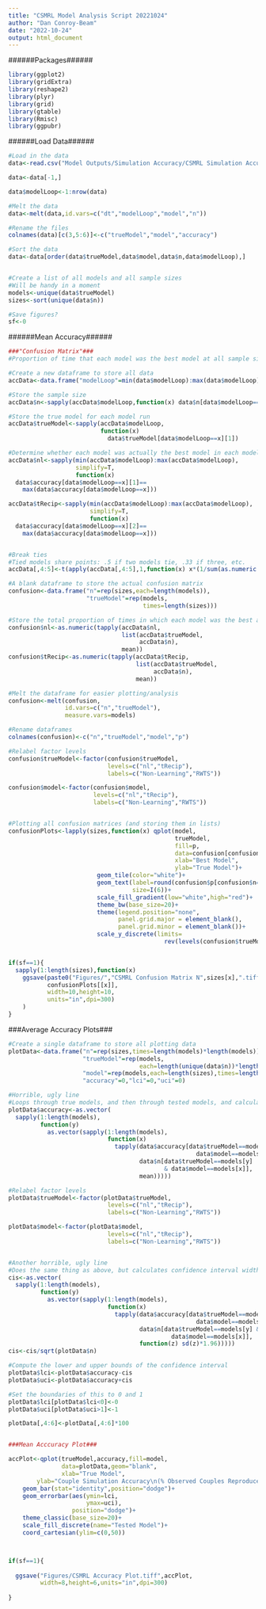```yaml
---
title: "CSMRL Model Analysis Script 20221024"
author: "Dan Conroy-Beam"
date: "2022-10-24"
output: html_document
---
```



######Packages######

```r
library(ggplot2)
library(gridExtra)
library(reshape2)
library(plyr)
library(grid)
library(gtable)
library(Rmisc)
library(ggpubr)

```



######Load Data######

```r
#Load in the data
data<-read.csv("Model Outputs/Simulation Accuracy/CSMRL Simulation Accuracy Results.csv")

data<-data[-1,]

data$modelLoop<-1:nrow(data)

#Melt the data
data<-melt(data,id.vars=c("dt","modelLoop","model","n"))

#Rename the files
colnames(data)[c(3,5:6)]<-c("trueModel","model","accuracy")

#Sort the data
data<-data[order(data$trueModel,data$model,data$n,data$modelLoop),]


#Create a list of all models and all sample sizes
#Will be handy in a moment
models<-unique(data$trueModel)
sizes<-sort(unique(data$n))

#Save figures?
sf<-0
```






######Mean Accuracy######

```r

###"Confusion Matrix"###
#Proportion of time that each model was the best model at all sample sizes and across true models

#Create a new dataframe to store all data
accData<-data.frame("modelLoop"=min(data$modelLoop):max(data$modelLoop))

#Store the sample size
accData$n<-sapply(accData$modelLoop,function(x) data$n[data$modelLoop==x][1])

#Store the true model for each model run
accData$trueModel<-sapply(accData$modelLoop,
                          function(x) 
                            data$trueModel[data$modelLoop==x][1])

#Determine whether each model was actually the best model in each model run
accData$nl<-sapply(min(accData$modelLoop):max(accData$modelLoop),
                   simplify=T,
                   function(x) 
  data$accuracy[data$modelLoop==x][1]==
    max(data$accuracy[data$modelLoop==x]))

accData$tRecip<-sapply(min(accData$modelLoop):max(accData$modelLoop),
                       simplify=T,
                       function(x)
  data$accuracy[data$modelLoop==x][2]==
    max(data$accuracy[data$modelLoop==x]))


#Break ties
#Tied models share points: .5 if two models tie, .33 if three, etc.
accData[,4:5]<-t(apply(accData[,4:5],1,function(x) x*(1/sum(as.numeric(x)))))

#A blank dataframe to store the actual confusion matrix
confusion<-data.frame("n"=rep(sizes,each=length(models)),
                      "trueModel"=rep(models,
                                      times=length(sizes)))

#Store the total proportion of times in which each model was the best across sample sizes and true models
confusion$nl<-as.numeric(tapply(accData$nl,
                                list(accData$trueModel,
                                     accData$n),
                                mean))
confusion$tRecip<-as.numeric(tapply(accData$tRecip,
                                    list(accData$trueModel,
                                         accData$n),
                                    mean))

#Melt the dataframe for easier plotting/analysis
confusion<-melt(confusion,
                id.vars=c("n","trueModel"),
                measure.vars=models)

#Rename dataframes
colnames(confusion)<-c("n","trueModel","model","p")

#Relabel factor levels
confusion$trueModel<-factor(confusion$trueModel,
                            levels=c("nl","tRecip"),
                            labels=c("Non-Learning","RWTS"))

confusion$model<-factor(confusion$model,
                        levels=c("nl","tRecip"),
                        labels=c("Non-Learning","RWTS"))


#Plotting all confusion matrices (and storing them in lists)
confusionPlots<-lapply(sizes,function(x) qplot(model,
                                               trueModel,
                                               fill=p,
                                               data=confusion[confusion$n==x,],
                                               xlab="Best Model",
                                               ylab="True Model")+
                         geom_tile(color="white")+
                         geom_text(label=round(confusion$p[confusion$n==x],2),
                                   size=I(6))+
                         scale_fill_gradient(low="white",high="red")+
                         theme_bw(base_size=20)+
                         theme(legend.position="none",
                               panel.grid.major = element_blank(), 
                               panel.grid.minor = element_blank())+
                         scale_y_discrete(limits=
                                            rev(levels(confusion$trueModel))))


if(sf==1){
  sapply(1:length(sizes),function(x)
    ggsave(paste0("Figures/","CSMRL Confusion Matrix N",sizes[x],".tiff"),
           confusionPlots[[x]],
           width=10,height=10,
           units="in",dpi=300)
    )
}

```


###Average Accuracy Plots###

```r

#Create a single dataframe to store all plotting data
plotData<-data.frame("n"=rep(sizes,times=length(models)*length(models)),
                     "trueModel"=rep(models,
                                     each=length(unique(data$n))*length(models)),
                     "model"=rep(models,each=length(sizes),times=length(models)),
                     "accuracy"=0,"lci"=0,"uci"=0)

#Horrible, ugly line
#Loops through true models, and then through tested models, and calculates the average accuracy as a function of sample size
plotData$accuracy<-as.vector(
  sapply(1:length(models),
         function(y)
           as.vector(sapply(1:length(models),
                            function(x)
                              tapply(data$accuracy[data$trueModel==models[y] & 
                                                     data$model==models[x]],
                                     data$n[data$trueModel==models[y]
                                            & data$model==models[x]],
                                     mean)))))

#Relabel factor levels
plotData$trueModel<-factor(plotData$trueModel,
                            levels=c("nl","tRecip"),
                            labels=c("Non-Learning","RWTS"))

plotData$model<-factor(plotData$model,
                            levels=c("nl","tRecip"),
                            labels=c("Non-Learning","RWTS"))


#Another horrible, ugly line
#Does the same thing as above, but calculates confidence interval width
cis<-as.vector(
  sapply(1:length(models),
         function(y) 
           as.vector(sapply(1:length(models),
                            function(x)
                              tapply(data$accuracy[data$trueModel==models[y] & 
                                                     data$model==models[x]],
                                     data$n[data$trueModel==models[y] & 
                                              data$model==models[x]],
                                     function(z) sd(z)*1.96)))))
cis<-cis/sqrt(plotData$n)

#Compute the lower and upper bounds of the confidence interval
plotData$lci<-plotData$accuracy-cis
plotData$uci<-plotData$accuracy+cis

#Set the boundaries of this to 0 and 1
plotData$lci[plotData$lci<0]<-0
plotData$uci[plotData$uci>1]<-1

plotData[,4:6]<-plotData[,4:6]*100


###Mean Acccuracy Plot###

accPlot<-qplot(trueModel,accuracy,fill=model,
               data=plotData,geom="blank",
               xlab="True Model",
        ylab="Couple Simulation Accuracy\n(% Observed Couples Reproduced)")+
    geom_bar(stat="identity",position="dodge")+
    geom_errorbar(aes(ymin=lci,
                      ymax=uci),
                  position="dodge")+
    theme_classic(base_size=20)+
    scale_fill_discrete(name="Tested Model")+
    coord_cartesian(ylim=c(0,50))



if(sf==1){
  
  ggsave("Figures/CSMRL Accuracy Plot.tiff",accPlot,
         width=8,height=6,units="in",dpi=300)
  
}

````
